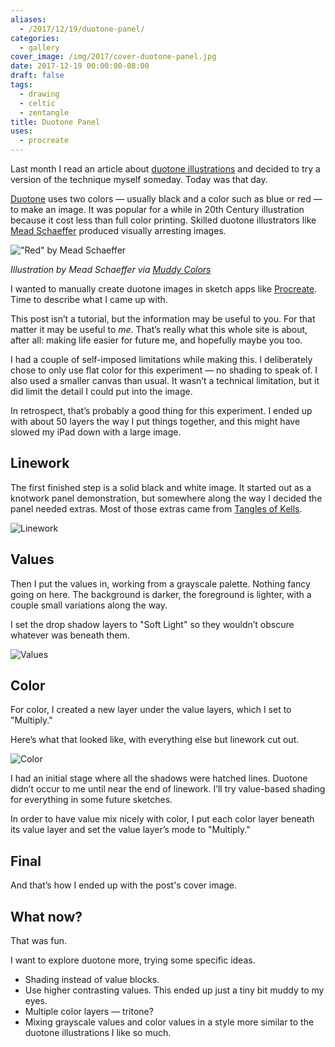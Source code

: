 ```yaml
---
aliases:
  - /2017/12/19/duotone-panel/
categories:
  - gallery
cover_image: /img/2017/cover-duotone-panel.jpg
date: 2017-12-19 00:00:00-08:00
draft: false
tags:
  - drawing
  - celtic
  - zentangle
title: Duotone Panel
uses:
  - procreate
---
```


[duotone illustrations]: https://muddycolors.blogspot.com/2012/08/duotone-illustrations.html

Last month I read an article about [duotone illustrations][] and decided to try
a version of the technique myself someday. Today was that day.

[Duotone]: https://en.wikipedia.org/wiki/Duotone
[Mead Schaeffer]: https://americanillustration.org/project/mead-schaeffer/

[Duotone][] uses two colors — usually black and a color such as blue or red — to
make an image. It was popular for a while in 20th Century illustration because
it cost less than full color printing. Skilled duotone illustrators like
[Mead Schaeffer][] produced visually arresting images.

[Muddy Colors]: https://muddycolors.blogspot.com/2012/08/duotone-illustrations.html

!["Red" by Mead Schaeffer](@img/2017/mead-schaeffer-red.jpg)

*Illustration by Mead Schaeffer via [Muddy Colors][]*

[Procreate]: /tags/procreate

I wanted to manually create duotone images in sketch apps like [Procreate][].
Time to describe what I came up with.

This post isn’t a tutorial, but the information may be useful to you. For that
matter it may be useful to *me*. That’s really what this whole site is about,
after all: making life easier for future me, and hopefully maybe you too.

I had a couple of self-imposed limitations while making this. I deliberately
chose to only use flat color for this experiment — no shading to speak of. I
also used a smaller canvas than usual. It wasn’t a technical limitation, but it
did limit the detail I could put into the image.

In retrospect, that’s probably a good thing for this experiment. I ended up with
about 50 layers the way I put things together, and this might have slowed my
iPad down with a large image.

## Linework

[Tangles of Kells]: https://www.goodreads.com/book/show/26311641-the-tangles-of-kells

The first finished step is a solid black and white image. It started out as a
knotwork panel demonstration, but somewhere along the way I decided the panel
needed extras. Most of those extras came from [Tangles of Kells][].

![Linework](@img/2017/duotone-panel-linework.png)

## Values

Then I put the values in, working from a grayscale palette. Nothing fancy going
on here. The background is darker, the foreground is lighter, with a couple
small variations along the way.

I set the drop shadow layers to "Soft Light" so they wouldn’t obscure whatever
was beneath them.

![Values](@img/2017/duotone-panel-values.png)

## Color

For color, I created a new layer under the value layers, which I set to
"Multiply."

Here’s what that looked like, with everything else but linework cut out.

![Color](@img/2017/duotone-panel-color.png)

I had an initial stage where all the shadows were hatched lines. Duotone didn’t
occur to me until near the end of linework. I’ll try value-based shading for
everything in some future sketches.

In order to have value mix nicely with color, I put each color layer beneath its
value layer and set the value layer’s mode to "Multiply."

## Final

And that’s how I ended up with the post's cover image.

## What now?

That was fun.

I want to explore duotone more, trying some specific ideas.

* Shading instead of value blocks.
* Use higher contrasting values.
  This ended up just a tiny bit muddy to my eyes.
* Multiple color layers — tritone?
* Mixing grayscale values and color values in a style more similar to the
  duotone illustrations I like so much.
